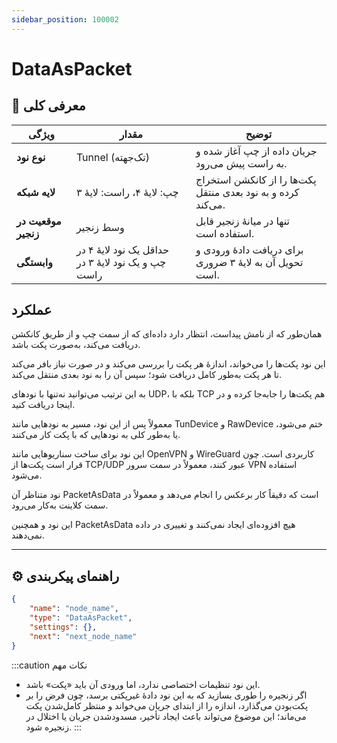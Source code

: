 ```yaml
---
sidebar_position: 100002
---
```


# DataAsPacket

## 📖 معرفی کلی


| ویژگی              | مقدار                                 | توضیح                                                      |
|--------------------|----------------------------------------|------------------------------------------------------------|
| **نوع نود**        | Tunnel (تک‌جهته)                       | جریان داده از چپ آغاز شده و به راست پیش می‌رود.           |
| **لایه شبکه**      | چپ: لایهٔ ۴، راست: لایهٔ ۳            | پکت‌ها را از کانکشن استخراج کرده و به نود بعدی منتقل می‌کند. |
| **موقعیت در زنجیر**| وسط زنجیر                              | تنها در میانهٔ زنجیر قابل استفاده است.                    |
| **وابستگی**        | حداقل یک نود لایهٔ ۴ در چپ و یک نود لایهٔ ۳ در راست | برای دریافت دادهٔ ورودی و تحویل آن به لایهٔ ۳ ضروری است. |

## عملکرد

همان‌طور که از نامش پیداست، انتظار دارد داده‌ای که از سمت چپ و از طریق کانکشن دریافت می‌کند، به‌صورت پکت باشد.

این نود پکت‌ها را می‌خواند، اندازهٔ هر پکت را بررسی می‌کند و در صورت نیاز بافر می‌کند تا هر پکت به‌طور کامل دریافت شود؛ سپس آن را به نود بعدی منتقل می‌کند.

به این ترتیب می‌توانید نه‌تنها با نودهای UDP، بلکه با TCP هم پکت‌ها را جابه‌جا کرده و در اینجا دریافت کنید.

معمولاً پس از این نود، مسیر به نودهایی مانند TunDevice و RawDevice ختم می‌شود، یا به‌طور کلی به نودهایی که با پکت کار می‌کنند.

این نود برای ساخت سناریوهایی مانند OpenVPN و WireGuard کاربردی است. چون قرار است پکت‌ها از TCP/UDP عبور کنند، معمولاً در سمت سرور VPN استفاده می‌شود.

نود متناظر آن PacketAsData است که دقیقاً کار برعکس را انجام می‌دهد و معمولاً در سمت کلاینت به‌کار می‌رود.

این نود و همچنین PacketAsData هیچ افزوده‌ای ایجاد نمی‌کنند و تغییری در داده نمی‌دهند.

---

## ⚙️ راهنمای پیکربندی

```json
{
    "name": "node_name",
    "type": "DataAsPacket",
    "settings": {},
    "next": "next_node_name"
}
```
:::caution نکات مهم
- این نود تنظیمات اختصاصی ندارد، اما ورودی آن باید «پکت» باشد.
- اگر زنجیره را طوری بسازید که به این نود دادهٔ غیرپکتی برسد، چون فرض را بر پکت‌بودن می‌گذارد، اندازه را از ابتدای جریان می‌خواند و منتظر کامل‌شدن پکت می‌ماند؛ این موضوع می‌تواند باعث ایجاد تأخیر، مسدودشدن جریان یا اختلال در زنجیره شود.
:::



